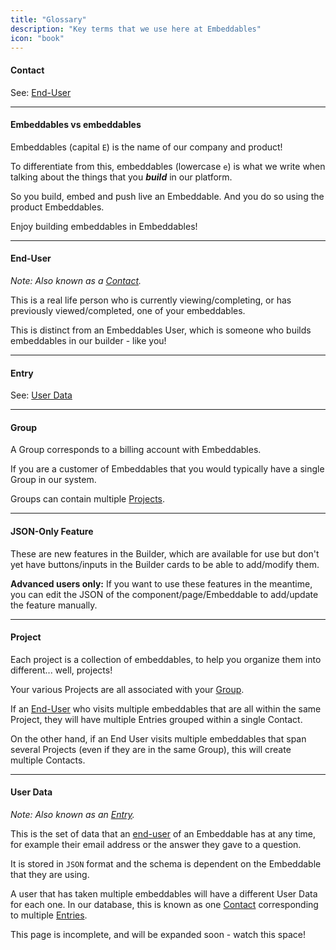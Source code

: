 ```yaml
---
title: "Glossary"
description: "Key terms that we use here at Embeddables"
icon: "book"
---
```


#### Contact

See: [End-User](#end-user)

---

#### Embeddables vs embeddables

Embeddables (capital `E`) is the name of our company and product!

To differentiate from this, embeddables (lowercase `e`) is what we
write when talking about the things that you **_build_** in our platform.

So you build, embed and push live an Embeddable. And you do so using the product Embeddables.

Enjoy building embeddables in Embeddables!

---

#### End-User

_Note: Also known as a [Contact](#contact)._

This is a real life person who is currently viewing/completing, or has previously viewed/completed, one of your embeddables.

This is distinct from an Embeddables User, which is someone who builds embeddables in our builder - like you!

---

#### Entry

See: [User Data](#user-data)

---

#### Group

A Group corresponds to a billing account with Embeddables.

If you are a customer of Embeddables that you would typically have a single Group in our system.

Groups can contain multiple [Projects](#project).

---

#### JSON-Only Feature

These are new features in the Builder, which are available for use but don't yet have
buttons/inputs in the Builder cards to be able to add/modify them.

**Advanced users only:** If you want to use these features in the meantime, you can
edit the JSON of the component/page/Embeddable to add/update the feature manually.

---

#### Project

Each project is a collection of embeddables, to help you organize them into different... well, projects!

Your various Projects are all associated with your [Group](#group).

If an [End-User](#end-user) who visits multiple embeddables that are all within the same Project, they will have multiple Entries grouped within a single Contact.

On the other hand, if an End User visits multiple embeddables that span several Projects (even if they are in the same Group), this will create multiple Contacts.

---

#### User Data

_Note: Also known as an [Entry](#entry)._

This is the set of data that an [end-user](#end-user) of an Embeddable has at any time, for example their email address or the answer they gave to a question.

It is stored in `JSON` format and the schema is dependent on the Embeddable that they are using.

A user that has taken multiple embeddables will have a different User Data for each one. In our database, this is known as one [Contact](#contact) corresponding to multiple [Entries](#entry).

<Note>
  This page is incomplete, and will be expanded soon - watch this space!
</Note>
